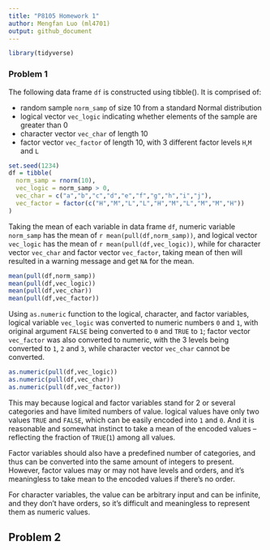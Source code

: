 ```yaml
---
title: "P8105 Homework 1"
author: Mengfan Luo (ml4701)
output: github_document
---
```


```r
library(tidyverse)
```

### Problem 1

The following data frame `df` is constructed using tibble(). It is comprised of:

* random sample `norm_samp` of size 10 from a standard Normal distribution
* logical vector `vec_logic` indicating whether elements of the sample are greater than 0
* character vector `vec_char` of length 10
* factor vector `vec_factor` of length 10, with 3 different factor levels `H`,`M` and `L`

```r
set.seed(1234)
df = tibble(
  norm_samp = rnorm(10),
  vec_logic = norm_samp > 0,
  vec_char = c("a","b","c","d","e","f","g","h","i","j"),
  vec_factor = factor(c("H","M","L","L","H","M","L","M","M","H"))
)
```

Taking the mean of each variable in data frame `df`, numeric variable `norm_samp` has the mean of `r mean(pull(df,norm_samp))`, and logical vector `vec_logic` has the mean of `r mean(pull(df,vec_logic))`, while for character vector `vec_char` and factor vector `vec_factor`, taking mean of then will resulted in a warning message and get `NA` for the mean.

```r
mean(pull(df,norm_samp))
mean(pull(df,vec_logic))
mean(pull(df,vec_char))
mean(pull(df,vec_factor))
```

Using `as.numeric` function to the logical, character, and factor variables, logical variable `vec_logic` was converted to numeric numbers `0` and `1`, with original argument `FALSE` being converted to `0` and `TRUE` to `1`; factor vector `vec_factor` was also converted to numeric, with the 3 levels being converted to `1`, `2` and `3`, while character vector `vec_char` cannot be converted.

```r
as.numeric(pull(df,vec_logic))
as.numeric(pull(df,vec_char))
as.numeric(pull(df,vec_factor))
```

This may because logical and factor variables stand for 2 or several categories and have limited numbers of value. logical values have only two values `TRUE` and `FALSE`, which can be easily encoded into `1` and `0`. And it is reasonable and somewhat instinct to take a mean of the encoded values -- reflecting the fraction of `TRUE`(`1`) among all values.

Factor variables should also have a predefined number of categories, and thus can be converted into the same amount of integers to present. However, factor values may or may not have levels and orders, and it's meaningless to take mean to the encoded values if there's no order.

For character variables, the value can be arbitrary input and can be infinite, and they don't have orders, so it's difficult and meaningless to represent them as numeric values.


## Problem 2
